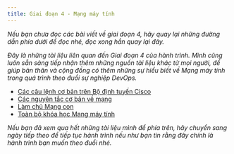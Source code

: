 ```yaml
---
title: Giai đoạn 4 - Mạng máy tính
---
```



_Nếu bạn chưa đọc các bài viết về giai đoạn 4, hãy quay lại những đường dẫn phía dưới để đọc nhé, 
đọc xong hẳn quay lại đây._

<CardGrid>
  <LinkCard title="Ngày 21 - Bức tranh Mạng" href="../../../guides/network/day21"/>
  <LinkCard title="Ngày 22 - Mô hình OSI" href="../../../guides/network/day22"/>
  <LinkCard title="Ngày 23 - Các giao thức mạng" href="../../../guides/network/day23"/>
  <LinkCard title="Ngày 24 - Dựng mô hình mạng của riêng bạn" href="../../../guides/network/day24"/>
</CardGrid>
<LinkCard title="Ngày 25 - Nâng cấp hơn với định tuyến hệ thống" href="../../../guides/network/day25"/>

_Đây là những tài liệu liên quan đến Giai đoạn 4 của hành trình. Mình cũng luôn sẵn sàng tiếp nhận thêm những 
nguồn tài liệu khác từ mọi người, để giúp bản thân và cộng đồng có thêm những sự hiểu biết về Mạng máy tính 
trong quá trình theo đuổi sự nghiệp DevOps._

- [Các câu lệnh cơ bản trên Bộ định tuyến Cisco](https://www.cisco.com/c/en/us/td/docs/routers/access/800M/software/800MSCG/routconf.html)
- [Các nguyên tắc cơ bản về mạng](https://www.youtube.com/playlist?list=PLIFyRwBY_4bRLmKfP1KnZA6rZbRHtxmXi)
- [Làm chủ Mạng con](https://www.youtube.com/playlist?list=PLIFyRwBY_4bQUE4IB5c4VPRyDoLgOdExE)
- [Toàn bộ khóa học Mạng máy tính](https://www.youtube.com/watch?v=IPvYjXCsTg8)

_Nếu bạn đã xem qua hết những tài liệu mình để phía trên, hãy chuyển sang ngày tiếp theo để tiếp tục hành trình 
nếu như bạn tin rằng đây chính là hành trình bạn muốn theo đuổi nhé._

<LinkCard
  title="Ngày 26"
  href="../../../guides/cloud/day26"
/>